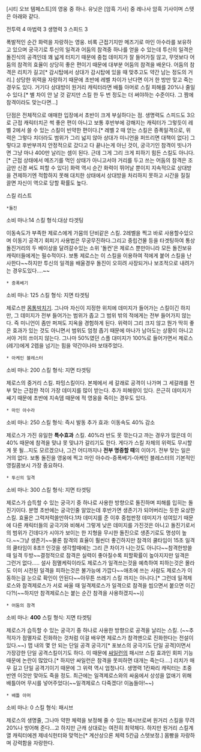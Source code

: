 [시티 오브 템페스트]의 영웅 중 하나. 유닛은 [암흑 기사] 중 레나사 암흑 기사이며 스탯은 아래와 같다.

전투력 4
마법력 3
생명력 3
스피드 3

폭발적인 순간 화력을 자랑하는 영웅. 비록 근접기지만 메즈기로 마인 아수라를 보유하고 있으며 궁극기로 투신의 일격과 어둠의 참격중 하나를 얻을 수 있는데 투신의 일격은 돌진식의 공격인데 꽤 넓게 터지기 때문에 중첩 데미지가 잘 들어가질 않고, 무엇보다 어둠의 참격의 효율이 상당히 좋은 편이기 때문에 대부분 어둠의 참격을 배운다. 어둠의 참격은 리치가 길고[* 감시탑에서 상대가 감시탑에 있을 때 맞추고도 약간 남는 정도의 거리.] 상당한 위력을 자랑하기 때문에 초반에 레벨 차이가 난다면 이거 한 방만 맞고 죽는 경우도 있다. 거기다 상대방이 원거리 캐릭터라면 배틀 아머로 스킬 피해를 20%나 줄일 수 있다.[* 별 차이 안 날 것 같지만 스킬 한 두 번 정도는 더 써야하는 수준이다. 그 짬에 참격이라도 맞는다면...]

단점은 전체적으로 애매한 입장에서 초반이 크게 부실하다는 점. 생명력도 스피드도 3으로 근접 캐릭터치곤 썩 좋은 편이 아니고 보통 후반부에 강해지는 캐릭터가 그렇듯이 레벨 2에서 쓸 수 있는 스킬이 빈약한 편이다.[* 레벨 2 때 얻는 스킬은 증폭일격으로, 위력은 그렇다 치더라도 범위가 그리 넓지 않아 상대가 미니언을 퍼뜨리면 대책이 없다] 그렇다고 후반부까지 안정적으로 갔다고 다 끝나는게 아닌 것이, 궁극기인 참격이 빗나가면 그냥 마나 400만 날리는 셈이 된다. 근데 그게 그리 크게 피하기 힘든 스킬도 아니다.[* 근접 상태에서 메즈기를 먹인 상태가 아니고서야 거리를 두고 쓰는 어둠의 참격은 조금만 신경 써도 피할 수 있다] 화력 역시 순간 화력이 뛰어날 뿐이지 지속적으로 상대방을 견제하기엔 적합하지 못해 대치한 상태에서 상대방을 처리하지 못하고 시간을 질질 끌면 자신이 역으로 당할 확률도 높다.

스킬 리스트

 *돌진

소비 마나:14
스킬 형식:대상 타겟팅

이동속도가 부족한 제로스에게 가뭄의 단비같은 스킬. 2레벨을 찍고 바로 사용할수있으며 이동기 공격기 회피기 사용법은 무궁무진하다.그리고 중립건물 등을 타겟팅하여 통상 돌진거리의 두 배이상을 달려갈수있는 소위 '돌컨'은 제로스 뿐만아니라 모든 돌진보유 캐릭터들에게는 필수적이다.
보통 제로스는 이 스킬을 이용하여 적에게 붙어 스킬을 난사한다~~하지만 투신의 일격을 배울경우 돌진이 오히려 사장되거나 보조적으로 내려가는 경우도있다....~~



 * 증폭베기

소비 마나: 125
스킬 형식: 지면 타겟팅

제로스판 [[몸통박치기]]. 그나마 자신이 지정한 위치에 데미지가 들어가는 스킬이긴 하지만, 그 데미지가 전부 들어가는 범위가 좁고 그 범위 밖의 적에게는 전부 들어가지 않는다. 즉 미니언이 좀만 퍼져도 지옥을 경험하게 된다. 위력이 그리 크지 않고 뭔가 딱히 좋은 효과가 있는 것도 아니면서 범위도 엄청 좁기 때문에 마나가 남아도는 상황이 아니고서야 거의 쓰이지 않는다. 그나마 50%였던 스플 대미지가 100%로 들어가면서 제로스(레기)에게 2렙을 넘기는 힘을 약간이나마 보태주었다.

 * 아케인 블레스터

소비 마나: 200
스킬 형식: 지면 타겟팅

제로스의 중거리 스킬. 파밍스킬이다. 본체에서 세 갈래로 공격이 나가며 그 세갈래를 전부 맞는 근접한 적이 가장 데미지를 많이 받는다. 추가 피해량이 있다. 은근히 데미지가 쌔기 때문에 초반에 지속뎀 때문에 적 영웅을 죽이는 경우도 있다.

 * 마인 아수라

소비 마나: 250
스킬 형식: 즉시 발동
추가 효과: 이동속도 40% 감소

제로스가 가진 유일한 '''특수효과''' 스킬. 40%라 반도 못 깎는다고 까는 경우가 많은데 이 40% 때문에 참격을 맞냐 못 맞냐가 갈리기도 한다. 게다가 스킬 자체의 위력도 무시할게 못 될...지도 모르겠으나, 그건 어디까지나 '''전부 명중할 때'''의 이야기. 전부 맞는 일은 거의 없다. 보통 돌진을 영웅에 찍고 마인 아수라-증폭베기-아케인 블레스터의 기본적인 영킬콤보시 가장 중요하다.

 * 투신의 일격

소비 마나: 300
스킬 형식: 지면 타겟팅

제로스가 습득할 수 있는 궁극기 중 하나로 사용한 방향으로 돌진하며 피해를 입히는 돌진기이다. 분명 초반에는 궁극인줄 알았는데 후반가면 생존기가 되어버리는 듯한 요상한 스킬. 효율은 그럭저럭쓸만하다.1차 데미지를 준 이후 중첩판정 데미지가 섞여있기 때문에 다른 캐릭터들의 궁극기와 비해서 그렇게 낮은 데미지를 가진것은 아니고 돌진기로서의 범위가 긴데다가 시야가 보이는 한 지형을 무시한 돌진으로 생존기로도 명성이 높다.~~그냥 생존기~~물론 참격의 효율이 훨씬더 좋긴하지만 참격의 쿨타임이 15초 일격의 쿨타임이 8초!! 인것을 생각할때에는 그리 큰 차이가 나는것도 아니다~~참격한방쓸때 일격 두방~~결정적으로 참격은 실력이 좋아질수록 피할확률이 높아지지만 일격은 그런거 없다..... 설사 점멸케릭이라도 제로스가 일격쓰는것을 예측하여 피하는것은 몰라도 이미 시전된 일격을 피하는것은 불가능에 가깝다~~애초에 쓰는 사람도 제로스가 이동하는걸 눈으로 확인이 안된다~~아무튼 쓰레기 스킬 까지는 아니다.[* 그런데 일격제로스와 참격제로스가 서로 싸울 때 일격제로스가 일격으로 참격을 씹으면서 붙으면 이긴다?!(~~하지만 참격제로스는 붙는 순간 참격을 사용하겠지~~)]

 * 어둠의 참격

소비 마나: '''400'''
스킬 형식: 지면 타겟팅

제로스가 습득할 수 있는 궁극기 중 하나로 사용한 방향으로 공격을 날리는 스킬. (~~추적자가 점멸자로 진화하는 것처럼 이걸 배우면 제로스가 참격맨으로 진화한다는 전설이 있다.~~) 맵 내의 몇 안 되는 단일 공격 궁극기[* 포보스의 궁극기도 단일 공격]이면서 가장강한 단일 공격스킬이기도 하다. 이 때문에 [[싸일런]]의 패시브 스킬 효과인 회피 기능 때문에 논란이 많았다.[* 하지만 싸일런은 참격을 못피하면 대개는 죽는다....] 리치가 매우 길고 단일 공격기이기 때문에 그 위력 역시 엄청나다. 생명력 1칸짜리 캐릭터는 초중반엔 이것만 맞아도 죽을 정도. 최근에는 일격제로스와의 싸움에서 상성을 없애기 위해 배틀아머 무시를 넣어주었다(~~일격제로스 다죽겠다! 이놈들아!~~)

 * 배틀 아머

소비 마나: 0
스킬 형식: 패시브

제로스의 생명줄, 그나마 약한 체력을 보정해 줄 수 있는 패시브로써 원거리 스킬을 무려 20%나 방어해 준다...고 하지만 근캐 상대로는 여전히 최약체다. 하지만 원거리 스킬계열 캐릭터에겐 제네식헌터와 맞먹는[* 계산상으론 체력 5칸급 스텟보정.] 몸빵을 자랑하며 강력함을 자랑한다.
